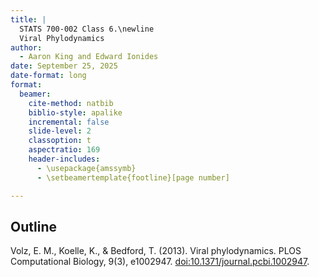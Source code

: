 ```yaml
---
title: |
  STATS 700-002 Class 6.\newline
  Viral Phylodynamics
author:
  - Aaron King and Edward Ionides
date: September 25, 2025
date-format: long
format:
  beamer:
    cite-method: natbib
    biblio-style: apalike
    incremental: false
    slide-level: 2
    classoption: t
    aspectratio: 169
    header-includes:
      - \usepackage{amssymb}
      - \setbeamertemplate{footline}[page number]

---
```


## Outline

Volz, E. M., Koelle, K., & Bedford, T. (2013).
Viral phylodynamics.
PLOS Computational Biology, 9(3), e1002947. 
[doi:10.1371/journal.pcbi.1002947](https://doi.org/10.1371/journal.pcbi.1002947).

